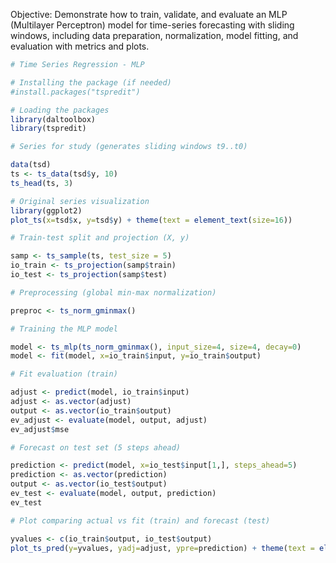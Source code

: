 Objective: Demonstrate how to train, validate, and evaluate an MLP (Multilayer Perceptron) model for time-series forecasting with sliding windows, including data preparation, normalization, model fitting, and evaluation with metrics and plots.

```r
# Time Series Regression - MLP

# Installing the package (if needed)
#install.packages("tspredit")
```

```r
# Loading the packages
library(daltoolbox)
library(tspredit) 
```


```r
# Series for study (generates sliding windows t9..t0)

data(tsd)
ts <- ts_data(tsd$y, 10)
ts_head(ts, 3)
```

```r
# Original series visualization
library(ggplot2)
plot_ts(x=tsd$x, y=tsd$y) + theme(text = element_text(size=16))
```

```r
# Train-test split and projection (X, y)

samp <- ts_sample(ts, test_size = 5)
io_train <- ts_projection(samp$train)
io_test <- ts_projection(samp$test)
```

```r
# Preprocessing (global min-max normalization)

preproc <- ts_norm_gminmax()
```

```r
# Training the MLP model

model <- ts_mlp(ts_norm_gminmax(), input_size=4, size=4, decay=0)
model <- fit(model, x=io_train$input, y=io_train$output)
```

```r
# Fit evaluation (train)

adjust <- predict(model, io_train$input)
adjust <- as.vector(adjust)
output <- as.vector(io_train$output)
ev_adjust <- evaluate(model, output, adjust)
ev_adjust$mse
```

```r
# Forecast on test set (5 steps ahead)

prediction <- predict(model, x=io_test$input[1,], steps_ahead=5)
prediction <- as.vector(prediction)
output <- as.vector(io_test$output)
ev_test <- evaluate(model, output, prediction)
ev_test
```

```r
# Plot comparing actual vs fit (train) and forecast (test)

yvalues <- c(io_train$output, io_test$output)
plot_ts_pred(y=yvalues, yadj=adjust, ypre=prediction) + theme(text = element_text(size=16))
```


